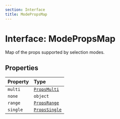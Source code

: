 ```yaml
---
section: Interface
title: ModePropsMap
---
```


# Interface: ModePropsMap

Map of the props supported by selection modes.

## Properties

| Property | Type |
| :------ | :------ |
| `multi` | [`PropsMulti`](/docs/api/next/interfaces/PropsMulti.mdx) |
| `none` | `object` |
| `range` | [`PropsRange`](/docs/api/next/interfaces/PropsRange.mdx) |
| `single` | [`PropsSingle`](/docs/api/next/interfaces/PropsSingle.mdx) |
